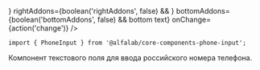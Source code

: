 


<Meta title='Компоненты' component={PhoneInput} />


<!-- Canvas -->

<Story name='PhoneInput'>
    <PhoneInput
        block={boolean('block', false)}
        size={select('size', ['s', 'm', 'l'], 's')}
        error={text('error', '')}
        hint={text('hint', '')}
        label={text('label', '')}
        leftAddons={boolean('leftAddons', false) && <Icon />}
        rightAddons={boolean('rightAddons', false) && <Icon />}
        bottomAddons={boolean('bottomAddons', false) && <span>bottom text</span>}
        onChange={action('change')}
    />
</Story>


<!-- Docs -->

<ComponentHeader
    name='PhoneInput'
    version={version}
    package='@alfalab/core-components-phone-input'
    stage={2}
/>

```tsx
import { PhoneInput } from '@alfalab/core-components-phone-input';
```

Компонент текстового поля для ввода российского номера телефона.

<PhoneInput />


<Props of={PhoneInput} />
